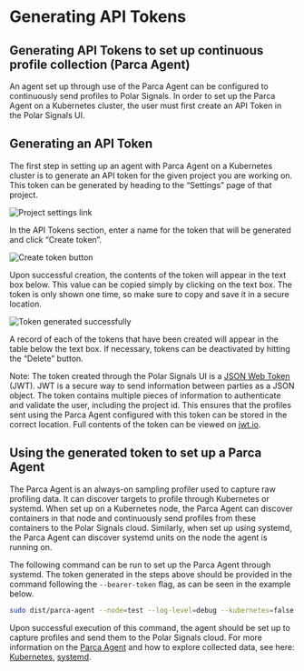 # Generating API Tokens 

## Generating API Tokens to set up continuous profile collection (Parca Agent)

An agent set up through use of the Parca Agent can be configured to continuously send profiles to Polar Signals. In order to set up the Parca Agent on a Kubernetes cluster, the user must first create an API Token in the Polar Signals UI.

## Generating an API Token

The first step in setting up an agent with Parca Agent on a Kubernetes cluster is to generate an API token for the given project you are working on. This token can be generated by heading to the “Settings” page of that project.

<BrowserWindow>

![Project settings link](/img/project-settings.png)

</BrowserWindow>

In the API Tokens section, enter a name for the token that will be generated and click “Create token”.

<BrowserWindow>

![Create token button](/img/create-token-button.png)

</BrowserWindow>

Upon successful creation, the contents of the token will appear in the text box below. This value can be copied simply by clicking on the text box. The token is only shown one time, so make sure to copy and save it in a secure location.

<BrowserWindow>

![Token generated successfully](/img/token-generated-jwt.png)

</BrowserWindow>

A record of each of the tokens that have been created will appear in the table below the text box. If necessary, tokens can be deactivated by hitting the “Delete” button.

Note: The token created through the Polar Signals UI is a [JSON Web Token](https://jwt.io/) (JWT). JWT is a secure way to send information between parties as a JSON object. The token contains multiple pieces of information to authenticate and validate the user, including the project id. This ensures that the profiles sent using the Parca Agent configured with this token can be stored in the correct location. Full contents of the token can be viewed on [jwt.io](https://jwt.io/).

## Using the generated token to set up a Parca Agent

The Parca Agent is an always-on sampling profiler used to capture raw profiling data. It can discover targets to profile through Kubernetes or systemd. When set up on a Kubernetes node, the Parca Agent can discover containers in that node and continuously send profiles from these containers to the Polar Signals cloud. Similarly, when set up using systemd, the Parca Agent can discover systemd units on the node the agent is running on.

The following command can be run to set up the Parca Agent through systemd. The token generated in the steps above should be provided in the command following the `--bearer-token` flag, as can be seen in the example below.

```bash
sudo dist/parca-agent --node=test --log-level=debug --kubernetes=false --insecure --systemd-units=docker-b8873e261a9fb63e83d3d865a8780066e12e55b2f7eb8f6ac87db0b08444c6a8.scope --bearer-token eyJhbGciOiJFZERTQSJ9.eyJhdWQiOiI2ZmJiNjQwMy0yMDNkLTRhYjEtYjQ4Yy02ZGZiZmM2N2E2NzkiLCJpYXQiOjE2NTIzNTAxNzYwMzk4ODU0MDMsImlzcyI6Imh0dHBzOi8vYXBpLnBvbGFyc2lnbmFscy5jb20vIiwianRpIjoiNTdhYmJjZDAtNjdjNS00Y2Q2LWFlNmQtMTIxZTNkNjA5MTdhIiwicHJvamVjdElkIjoiNmZiYjY0MDMtMjAzZC00YWIxLWI0OGMtNmRmYmZjNjdhNjc5IiwidmVyc2lvbiI6IjEuMC4wIiwid3JpdGVQcm9maWxlcyI6dHJ1ZX0.OW16Shc4B48EW5TfYP9rggC7Pw9anu3yFd_vOoMqg2cwypBTlCDTOVvu6XtjNurxCUTJz24xXlzoS_Gyt18DAQ
```

Upon successful execution of this command, the agent should be set up to capture profiles and send them to the Polar Signals cloud. For more information on the [Parca Agent](https://www.parca.dev/docs/parca-agent) and how to explore collected data, see here: [Kubernetes](https://www.parca.dev/docs/kubernetes), [systemd](https://www.parca.dev/docs/systemd).
